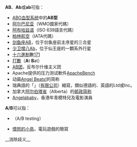 '''AB'''、'''Ab'''或'''ab'''可指：

* [[ABO血型系统|ABO血型系统]]中的'''AB型'''
* [[阿尔巴尼亚|阿尔巴尼亚]]（WMO國家代碼）
* [[阿布哈兹语|阿布哈兹语]]（ISO 639語言代碼）
* [[柏林航空|柏林航空]]（IATA代碼）
* [[剑鱼座AB|剑鱼座AB]]，位于剑鱼座前主序星的三合星
* [[少卫增八Ab|少卫增八Ab]]，位于仙王座的一顆系外行星
* [[十六進制|十六進制]]數[[171|171]]
* [[打數|打數]]（'''A'''t '''B'''at）
* [[AB团|AB团]]，反布尔什维主义团
* Apache提供的压力测试軟件[[ApacheBench|ApacheBench]]
* 动画[[Angel_Beats!|Angel Beats!]]的简称
* 瑞典語的「{{lang|sv|Aktiebolag}}」（[[有限公司|有限公司]]）縮寫，類似德語的{{lang|de|AG}}、英語的Ltd或Inc。
*加拿大[[阿尔伯塔省|阿尔伯塔省]]（Alberta）的[[加拿大各省和地区邮政简称|邮政简称]]
*[[Angelababy|Angelababy]]，香港年青模特兒及電影演員
'''A/B'''可以指：
* {{link-en|A/B测试|A/B testing}}（A/B testing）
* [[憤怒的小鳥|憤怒的小鳥]]，電玩遊戲的簡寫

{{disambig|cat=二字拉丁字母缩写消歧义}}
__消除歧义__